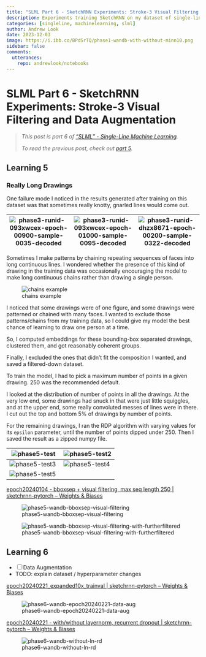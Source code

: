 ```yaml
---
title: "SLML Part 6 - SketchRNN Experiments: Stroke-3 Visual Filtering and Data Augmentation"
description: Experiments training SketchRNN on my dataset of single-line drawings.
categories: [singleline, machinelearning, slml]
author: Andrew Look
date: 2023-12-03
image: https://i.ibb.co/BPdSrTQ/phase1-wandb-with-without-minn10.png
sidebar: false
comments:
  utterances:
    repo: andrewlook/notebooks
---
```


# SLML Part 6 - SketchRNN Experiments: Stroke-3 Visual Filtering and Data Augmentation

> _This post is part 6 of ["SLML" - Single-Line Machine Learning](/projects/slml.qmd)._
> 
> _To read the previous post, check out [part 5](./slml_part5.qmd)._
<!--
>
> _If you want to keep reading, check out [part 7](./slml_part7.qmd)._
-->

## Learning 5

### Really Long Drawings

One failure mode I noticed in the results generated after training on this dataset was that sometimes really knotty, gnarled lines would come out.

| ![phase3-runid-093xwcex-epoch-00900-sample-0035-decoded](https://i.ibb.co/hycJZ71/phase3-runid-093xwcex-epoch-00900-sample-0035-decoded.png) | ![phase3-runid-093xwcex-epoch-01000-sample-0095-decoded](https://i.ibb.co/KrrH350/phase3-runid-093xwcex-epoch-01000-sample-0095-decoded.png) | ![phase3-runid-dhzx8671-epoch-00200-sample-0322-decoded](https://i.ibb.co/5jWFN7T/phase3-runid-dhzx8671-epoch-00200-sample-0322-decoded.png) |
| -------------------------------------------------------------------------------------------------------------------------------------------- | -------------------------------------------------------------------------------------------------------------------------------------------- | -------------------------------------------------------------------------------------------------------------------------------------------- |

Sometimes I make patterns by chaining repeating sequences of faces into long continuous lines. I wondered whether the presence of this kind of drawing in the training data was occasionally encouraging the model to make long continuous chains rather than drawing a single person.

![chains example](https://i.ibb.co/wYmmGHX/sb42p006-raw-rotated.jpg)

I noticed that some drawings were of one figure, and some drawings were patterned or chained with many faces. I wanted to exclude those patterns/chains from my training data, so I could give my model the best chance of learning to draw one person at a time.

So, I computed embeddings for these bounding-box separated drawings, clustered them, and got reasonably coherent groups.

Finally, I excluded the ones that didn't fit the composition I wanted, and saved a filtered-down dataset.

To train the model, I had to pick a maximum number of points in a given drawing. 250 was the recommended default.

I looked at the distribution of number of points in all the drawings. At the very low end, some drawings had snuck in that were just little squiggles, and at the upper end, some really convoluted messes of lines were in there. I cut out the top and bottom 5% of drawings by number of points.

For the remaining drawings, I ran the RDP algorithm with varying values for its `epsilon` parameter, until the number of points dipped under 250. Then I saved the result as a zipped numpy file.

| ![phase5-test](https://i.ibb.co/85p1XNk/phase5-test.png) | ![phase5-test2](https://i.ibb.co/R41PJTS/phase5-test2.png) |
| ---- | ---- |
| ![phase5-test3](https://i.ibb.co/SymDvdW/phase5-test3.png) | ![phase5-test4](https://i.ibb.co/xqfCt4n/phase5-test4.png) |
| ![phase5-test5](https://i.ibb.co/cbh6D3F/phase5-test5.png) |  |



[epoch20240104 - bboxsep + visual filtering, max seq length 250 | sketchrnn-pytorch – Weights & Biases](https://wandb.ai/andrewlook/sketchrnn-pytorch/reports/epoch20240104-bboxsep-visual-filtering-max-seq-length-250--Vmlldzo2OTQ1NTgz)

![phase5-wandb-bboxsep-visual-filtering](https://i.ibb.co/R7xQbB3/phase5-wandb-bboxsep-visual-filtering.png)

![phase5-wandb-bboxsep-visual-filtering-with-furtherfiltered](https://i.ibb.co/42FGqDN/phase5-wandb-bboxsep-visual-filtering-with-furtherfiltered.png)

<!--
### Phase 5 - BBoxsep+Filtering
Jan 13:
- gc0el8ta: [fallen-microwave-32\_\_v10-epoch20240104\_bboxsep-filtering | sketchrnn-pytorch – Weights & Biases](https://wandb.ai/andrewlook/sketchrnn-pytorch/runs/gc0el8ta?workspace=user-andrewlook)
	- Dataset: epoch20240104_trainval09
- [ ] 24mzu9rc: [bright-sea-33\_v11-maxseqlen-250 | sketchrnn-pytorch – Weights & Biases](https://wandb.ai/andrewlook/sketchrnn-pytorch/runs/24mzu9rc?workspace=user-andrewlook)
	- Dataset: epoch20240104_trainval09
	- max_seq_length: 250 (instead of 200)
- w4m3rxgi: [atomic-tree-34\_futherfiltered | sketchrnn-pytorch – Weights & Biases](https://wandb.ai/andrewlook/sketchrnn-pytorch/runs/w4m3rxgi/overview?workspace=user-andrewlook)
	- Dataset: epoch20240104_furtherfiltered_trainval09
-->


## Learning 6

- [ ] Data Augmentation
- TODO: explain dataset / hyperparameter changes


[epoch20240221\_expanded10x\_trainval | sketchrnn-pytorch – Weights & Biases](https://wandb.ai/andrewlook/sketchrnn-pytorch/reports/epoch20240221_expanded10x_trainval--Vmlldzo2OTQ1NjUw)


![phase6-wandb-epoch20240221-data-aug](https://i.ibb.co/jbJ7RQF/phase6-wandb-epoch20240221-data-aug.png)

[epoch20240221 - with/without layernorm, recurrent dropout | sketchrnn-pytorch – Weights & Biases](https://wandb.ai/andrewlook/sketchrnn-pytorch/reports/epoch20240221-with-without-layernorm-recurrent-dropout--Vmlldzo2OTQ1NzA0)

![phase6-wandb-without-ln-rd](https://i.ibb.co/5L7BkNM/phase6-wandb-without-ln-rd.png)

<!-- 
* 1to0qyp3: [enchanting-fireworks-40\_\_dataaug10x | sketchrnn-pytorch – Weights & Biases](https://wandb.ai/andrewlook/sketchrnn-pytorch/runs/1to0qyp3?workspace=user-andrewlook)
* 5m3e5ent: [auspicious-dragon-43\_\_dataaug10x\_bestval | sketchrnn-pytorch – Weights & Biases](https://wandb.ai/andrewlook/sketchrnn-pytorch/runs/5m3e5ent?workspace=user-andrewlook)
	* note: identical hyperparams, but I had the model set up to save every 100 epochs. Since the much larger augmented dataset had longer epochs, the point of overfitting came around epoch
	* ![phase6-wandb-overfitting-point](https://i.ibb.co/bKkFsG6/phase6-wandb-overfitting-point.png)
-->

<!--
> _If you want to keep reading, check out [part 7](./slml_part7.qmd) of my [SLML](/projects/slml.qmd) series._
-->